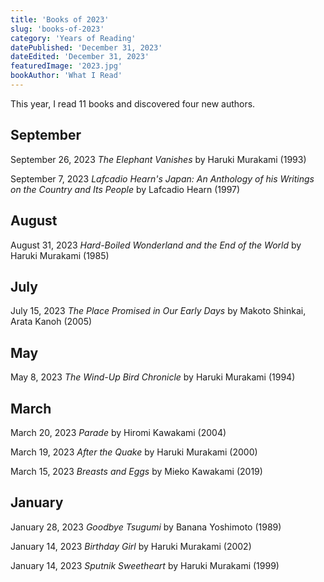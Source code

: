 ```yaml
---
title: 'Books of 2023'
slug: 'books-of-2023'
category: 'Years of Reading'
datePublished: 'December 31, 2023'
dateEdited: 'December 31, 2023'
featuredImage: '2023.jpg'
bookAuthor: 'What I Read'
---
```


This year, I read 11 books and discovered four new authors.

## September

September 26, 2023 _The Elephant Vanishes_ by Haruki Murakami (1993)

September 7, 2023 _Lafcadio Hearn's Japan: An Anthology of his Writings on the
Country and Its People_ by Lafcadio Hearn (1997)

## August

August 31, 2023 _Hard-Boiled Wonderland and the End of the World_ by Haruki
Murakami (1985)

## July

July 15, 2023 _The Place Promised in Our Early Days_ by Makoto Shinkai, Arata
Kanoh (2005)

## May

May 8, 2023 _The Wind-Up Bird Chronicle_ by Haruki Murakami (1994)

## March

March 20, 2023 _Parade_ by Hiromi Kawakami (2004)

March 19, 2023 _After the Quake_ by Haruki Murakami (2000)

March 15, 2023 _Breasts and Eggs_ by Mieko Kawakami (2019)

## January

January 28, 2023 _Goodbye Tsugumi_ by Banana Yoshimoto (1989)

January 14, 2023 _Birthday Girl_ by Haruki Murakami (2002)

January 14, 2023 _Sputnik Sweetheart_ by Haruki Murakami (1999)
